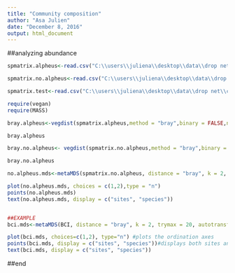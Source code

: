 ```yaml
---
title: "Community composition"
author: "Asa Julien"
date: "December 8, 2016"
output: html_document
---
```

##analyzing abundance
```r

spmatrix.alpheus<-read.csv("C:\\users\\juliena\\desktop\\data\\drop net\\csv files\\diversity calculations\\diversity_legare_alpheus.csv")

spmatrix.no.alpheus<-read.csv("C:\\users\\juliena\\desktop\\data\\drop net\\csv files\\diversity calculations\\diversity_legare_no_alpheus.csv")

spmatrix.test<-read.csv("C:\\users\\juliena\\desktop\\data\\drop net\\csv files\\diversity calculations\\bray.csv") #no zero sum rows (row 11 deleted), no alpheus column

require(vegan)
require(MASS)

bray.alpheus<-vegdist(spmatrix.alpheus,method = "bray",binary = FALSE,na.rm = T)

bray.alpheus

bray.no.alpheus<- vegdist(spmatrix.no.alpheus,method = "bray",binary = FALSE)

bray.no.alpheus

no.alpheus.mds<-metaMDS(spmatrix.no.alpheus, distance = "bray", k = 2, trymax = 20, autotransform =TRUE, noshare = 0.1, expand = TRUE, trace = 1, plot = FALSE) #INSUFFICIENT DATA, ROW 11 MESSES THINGS UP

plot(no.alpheus.mds, choices = c(1,2),type = "n") 
points(no.alpheus.mds)
text(no.alpheus.mds, display = c("sites", "species"))


##EXAMPLE
bci.mds<-metaMDS(BCI, distance = "bray", k = 2, trymax = 20, autotransform =TRUE, noshare = 0.1, expand = TRUE, trace = 1, plot = FALSE) #makes the object bci.mds using Bray-Curtis ordination

plot(bci.mds, choices=c(1,2), type="n") #plots the ordination axes
points(bci.mds, display = c("sites", "species"))#displays both sites and species on the same plot.  Try choosing just "sites" to reduce clutter
text(bci.mds, display = c("sites", "species"))


```

##end